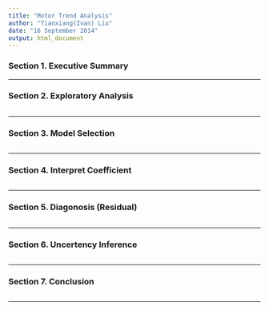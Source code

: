 ```yaml
---
title: "Motor Trend Analysis"
author: "Tianxiang(Ivan) Liu"
date: "16 September 2014"
output: html_document
---
```


### Section 1. Executive Summary


---

### Section 2. Exploratory Analysis

```r

```

---

### Section 3. Model Selection

```r

```

---

### Section 4. Interpret Coefficient

```r

```

---

### Section 5. Diagonosis (Residual)

```r

```

---

### Section 6. Uncertency Inference

```r

```

---

### Section 7. Conclusion

```r

```

---